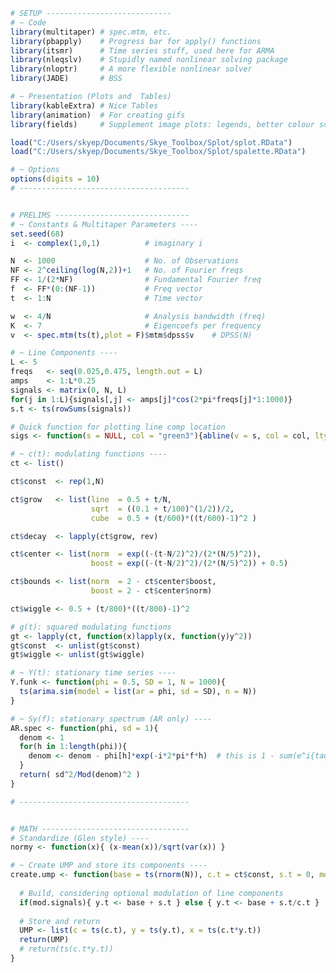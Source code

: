 ```r
# SETUP ----------------------------
# ~ Code 
library(multitaper) # spec.mtm, etc.
library(pbapply)    # Progress bar for apply() functions
library(itsmr)      # Time series stuff, used here for ARMA
library(nleqslv)    # Stupidly named nonlinear solving package
library(nloptr)     # A more flexible nonlinear solver
library(JADE)       # BSS

# ~ Presentation (Plots and  Tables) 
library(kableExtra) # Nice Tables
library(animation)  # For creating gifs
library(fields)     # Supplement image plots: legends, better colour schema

load("C:/Users/skyep/Documents/Skye_Toolbox/Splot/splot.RData")
load("C:/Users/skyep/Documents/Skye_Toolbox/Splot/spalette.RData")

# ~ Options 
options(digits = 10)
# --------------------------------------


# PRELIMS ------------------------------
# ~ Constants & Multitaper Parameters ----
set.seed(68)
i  <- complex(1,0,1)          # imaginary i

N  <- 1000                    # No. of Observations
NF <- 2^ceiling(log(N,2))+1   # No. of Fourier freqs
FF <- 1/(2*NF)                # Fundamental Fourier freq
f  <- FF*(0:(NF-1))           # Freq vector
t  <- 1:N                     # Time vector

w  <- 4/N                     # Analysis bandwidth (freq)
K  <- 7                       # Eigencoefs per frequency
v  <- spec.mtm(ts(t),plot = F)$mtm$dpss$v    # DPSS(N)

# ~ Line Components ----
L <- 5
freqs   <- seq(0.025,0.475, length.out = L)
amps    <- 1:L*0.25
signals <- matrix(0, N, L)
for(j in 1:L){signals[,j] <- amps[j]*cos(2*pi*freqs[j]*1:1000)}
s.t <- ts(rowSums(signals))

# Quick function for plotting line comp location
sigs <- function(s = NULL, col = "green3"){abline(v = s, col = col, lty = 3)}

# ~ c(t): modulating functions ----
ct <- list()

ct$const  <- rep(1,N)

ct$grow   <- list(line  = 0.5 + t/N,
                  sqrt  = ((0.1 + t/100)^(1/2))/2,
                  cube  = 0.5 + (t/600)*((t/600)-1)^2 )

ct$decay  <- lapply(ct$grow, rev)

ct$center <- list(norm  = exp((-(t-N/2)^2)/(2*(N/5)^2)),
                  boost = exp((-(t-N/2)^2)/(2*(N/5)^2)) + 0.5)

ct$bounds <- list(norm  = 2 - ct$center$boost,
                  boost = 2 - ct$center$norm)

ct$wiggle <- 0.5 + (t/800)*((t/800)-1)^2

# g(t): squared modulating functions
gt <- lapply(ct, function(x)lapply(x, function(y)y^2))
gt$const  <- unlist(gt$const)
gt$wiggle <- unlist(gt$wiggle)

# ~ Y(t): stationary time series ----
Y.funk <- function(phi = 0.5, SD = 1, N = 1000){
  ts(arima.sim(model = list(ar = phi, sd = SD), n = N))
}

# ~ Sy(f): stationary spectrum (AR only) ----
AR.spec <- function(phi, sd = 1){
  denom <- 1
  for(h in 1:length(phi)){
    denom <- denom - phi[h]*exp(-i*2*pi*f*h)  # this is 1 - sum(e^i{tau}fh)
  }
  return( sd^2/Mod(denom)^2 )
}

# --------------------------------------


# MATH ---------------------------------
# Standardize (Glen style) ----
normy <- function(x){ (x-mean(x))/sqrt(var(x)) }

# ~ Create UMP and store its components ----
create.ump <- function(base = ts(rnorm(N)), c.t = ct$const, s.t = 0, mod.signals = TRUE){
  
  # Build, considering optional modulation of line components
  if(mod.signals){ y.t <- base + s.t } else { y.t <- base + s.t/c.t }
  
  # Store and return
  UMP <- list(c = ts(c.t), y = ts(y.t), x = ts(c.t*y.t))
  return(UMP)
  # return(ts(c.t*y.t))
}
```